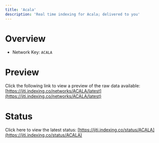 ```yaml
---
title: 'Acala'
description: 'Real time indexing for Acala; delivered to you'
---
```


# Overview
- Network Key: `ACALA`

# Preview
Click the following link to view a preview of the raw data available: [https://jiti.indexing.co/networks/ACALA/latest](https://jiti.indexing.co/networks/ACALA/latest)

# Status
Click here to view the latest status: [https://jiti.indexing.co/status/ACALA](https://jiti.indexing.co/status/ACALA)
